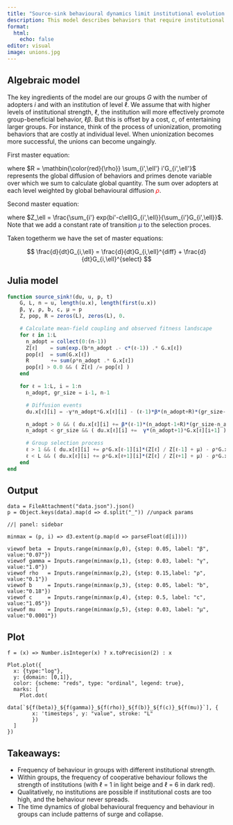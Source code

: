 ```yaml
---
title: "Source-sink behavioural dynamics limit institutional evolution in a group structured society"
description: This model describes behaviors that require institutional strength to get off the ground. But as you add institutional levels to your collective, there is a cost. The model finds organizational free-riding, with some organizations preferring others to pay the cost of institutional strength while benefiting the behaviors emerging from those.
format:
  html:
    echo: false
editor: visual
image: unions.jpg
---
```


## Algebraic model

The key ingredients of the model are our groups $G$ with the number of adopters $i$ and with an institution of level $\ell$. We assume that with higher levels of institutional strength, $\ell$, the institution will more effectively promote group-beneficial behavior, $\ell\beta$. But this is offset by a cost, $c$, of entertaining larger groups. For instance, think of the process of unionization, promoting behaviors that are costly at individual level. When unionization becomes more successful, the unions can become ungaingly. 

First master equation:

\begin{align*}
\frac{d}{dt}G_{i,\ell}^{diff} &= \ell \beta [(i-1) + R](n - i + 1)G_{i-1,\ell} \\
                              &- \ell \beta (i+R)(n-i) G_{i,\ell} \\
                              &+ \gamma(i+1)G_{i+1,\ell} - \gamma i G_{i,\ell}
\end{align*}

where $R = \mathbin{\color{red}{\rho}} \sum_{i',\ell'} i'G_{i',\ell'}$ represents the global diffusion of behaviors and primes denote variable over which we sum to calculate global quantity. The sum over adopters at each level weighted by global behavioural diffusion [$\rho$]{style="color: red;"}.

Second master equation:

\begin{align*}
\frac{d}{dt}G_{i,\ell}^{select} &= \mathbin{\color{red}{\rho}} [G_{i,\ell-1}(Z_\ell Z_{\ell-1}^{-1} + \mathbin{\color{midnightblue}{\mu}}) + G_{i,\ell+1}(Z\ell Z_{\ell + 1}^{-1} + \mathbin{\color{midnightblue}{\mu}})] \\
                                &-\mathbin{\color{red}{\rho}}(Z_{\ell-1}Z_\ell^{-1} + Z_{\ell+1}^{-1} + 2\mathbin{\color{midnightblue}{\mu}})G_{i,\ell}
\end{align*}

where $Z_\ell = \frac{\sum_{i'} exp(bi'-c\ell)G_{i',\ell}}{\sum_{i'}G_{i',\ell}}$. Note that we add a constant rate of transition [$\mu$]{style="color: midnightblue;"} to the selection proces.

Taken togetherm we have the set of master equations:

$$
\frac{d}{dt}G_{i,\ell} = \frac{d}{dt}G_{i,\ell}^{diff} + \frac{d}{dt}G_{i,\ell}^{select}
$$


## Julia model

```julia
function source_sink!(du, u, p, t)
    G, L, n = u, length(u.x), length(first(u.x))
    β, γ, ρ, b, c, μ = p
    Z, pop, R = zeros(L), zeros(L), 0.

    # Calculate mean-field coupling and observed fitness landscape
    for ℓ in 1:L
      n_adopt = collect(0:(n-1))
      Z[ℓ]    = sum(exp.(b*n_adopt .- c*(ℓ-1)) .* G.x[ℓ])
      pop[ℓ]  = sum(G.x[ℓ])
      R       += sum(ρ*n_adopt .* G.x[ℓ])
      pop[ℓ] > 0.0 && ( Z[ℓ] /= pop[ℓ] )
    end

    for ℓ = 1:L, i = 1:n
      n_adopt, gr_size = i-1, n-1

      # Diffusion events
      du.x[ℓ][i] = -γ*n_adopt*G.x[ℓ][i] - (ℓ-1)*β*(n_adopt+R)*(gr_size-n_adopt)*G.x[ℓ][i]

      n_adopt > 0 && ( du.x[ℓ][i] += β*(ℓ-1)*(n_adopt-1+R)*(gr_size-n_adopt+1)*G.x[ℓ][i-1])
      n_adopt < gr_size && ( du.x[ℓ][i] +=  γ*(n_adopt+1)*G.x[ℓ][i+1] )

      # Group selection process
      ℓ > 1 && ( du.x[ℓ][i] += ρ*G.x[ℓ-1][i]*(Z[ℓ] / Z[ℓ-1] + μ) - ρ*G.x[ℓ][i]*(Z[ℓ-1] / Z[ℓ]+μ) )
      ℓ < L && ( du.x[ℓ][i] += ρ*G.x[ℓ+1][i]*(Z[ℓ] / Z[ℓ+1] + μ) - ρ*G.x[ℓ][i]*(Z[ℓ+1] / Z[ℓ]+μ) )
    end
end
```

## Output

```ojs
data = FileAttachment("data.json").json()
p = Object.keys(data).map(d => d.split("_")) //unpack params
```

```ojs
//| panel: sidebar

minmax = (p, i) => d3.extent(p.map(d => parseFloat(d[i])))

viewof beta  = Inputs.range(minmax(p,0), {step: 0.05, label: "β", value:"0.07"})
viewof gamma = Inputs.range(minmax(p,1), {step: 0.03, label: "γ", value:"1.0"})
viewof rho   = Inputs.range(minmax(p,2), {step: 0.15,label: "ρ", value:"0.1"})
viewof b     = Inputs.range(minmax(p,3), {step: 0.05, label: "b", value:"0.18"})
viewof c     = Inputs.range(minmax(p,4), {step: 0.5, label: "c", value:"1.05"})
viewof mu    = Inputs.range(minmax(p,5), {step: 0.03, label: "μ", value:"0.0001"})
```

::: {.panel-tabset}

## Plot

```ojs
f = (x) => Number.isInteger(x) ? x.toPrecision(2) : x

Plot.plot({
  x: {type:"log"},
  y: {domain: [0,1]},
  color: {scheme: "reds", type: "ordinal", legend: true},
  marks: [
    Plot.dot(
      data[`${f(beta)}_${f(gamma)}_${f(rho)}_${f(b)}_${f(c)}_${f(mu)}`], {
        x: 'timesteps', y: "value", stroke: "L"
        })
  ]
})
```

:::

##  Takeaways:

 - Frequency of behaviour in groups with different institutional strength.
 - Within groups, the frequency of cooperative behaviour follows the strength of institutions (with ℓ = 1 in light beige and ℓ = 6 in dark red).
 - Qualitatively, no institutions are possible if institutional costs are too high, and the behaviour never spreads.
 - The time dynamics of global behavioural frequency and behaviour in groups can include patterns of surge and collapse.